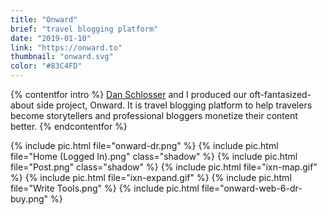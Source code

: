 ```yaml
---
title: "Onward"
brief: "travel blogging platform"
date: "2019-01-10"
link: "https://onward.to"
thumbnail: "onward.svg"
color: "#83C4FD"
---
```


{% contentfor intro %}
<a href="https://schlosser.io/">Dan Schlosser</a> and I produced our oft-fantasized-about side project, Onward. It is travel blogging platform to help travelers become storytellers and professional bloggers monetize their content better.
{% endcontentfor %}

{% include pic.html file="onward-dr.png" %}
{% include pic.html file="Home (Logged In).png" class="shadow" %}
{% include pic.html file="Post.png" class="shadow" %}
{% include pic.html file="ixn-map.gif" %}
{% include pic.html file="ixn-expand.gif" %}
{% include pic.html file="Write Tools.png" %}
{% include pic.html file="onward-web-6-dr-buy.png" %}
